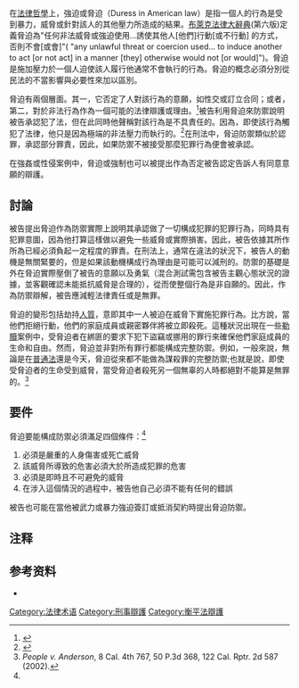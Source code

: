 {{Contract law}}
在[[法律哲學|法律哲學]]上，強迫或脅迫（Duress in American law）是指一個人的行為是受到暴力，威脅或針對該人的其他壓力所造成的結果。[[布萊克法律大辭典|布萊克法律大辭典]](第六版)定義脅迫為"任何非法威脅或強迫使用...誘使其他人[他們]行動[或不行動] 的方式，否則不會[或會]"( "any unlawful threat or coercion used... to induce another to act [or not act] in a manner [they] otherwise would not [or would]")。脅迫是施加壓力於一個人迫使該人履行他通常不會執行的行為。脅迫的概念必須分別從民法的不當影響與必要性來加以區別。

脅迫有兩個層面。其一，它否定了人對該行為的意願，如性交或訂立合同；或者，第二，對於非法行為作為一個可能的法律辯護或理由。<ref name=Gaines>{{cite book |last=Gaines |first=Larry |authorlink= |author2=Miller, LeRoy |title=Criminal Justice In Action: The Core |url=https://archive.org/details/criminaljusticei0000gain_h9o2 |year=2006 |publisher=Thomson/Wadsworth |location= |isbn=0-495-00305-0 }}</ref>被告利用脅迫來防禦說明被告承認犯了法，但在此同時他聲稱對該行為是不具責任的。因為，即使該行為觸犯了法律，他只是因為極端的非法壓力而執行的。<ref>{{Cite web |url=http://www.pi1stclass.com/glossary.htm |title=存档副本 |access-date=2014-06-06 |archive-url=https://web.archive.org/web/20140828013055/http://www.pi1stclass.com/glossary.htm |archive-date=2014-08-28 |dead-url=yes }}</ref>在刑法中，脅迫防禦類似於認罪，承認部分罪責，因此，如果防禦不被接受那麼犯罪行為便會被承認。

在強姦或性侵案例中，脅迫或強制也可以被提出作為否定被告認定告訴人有同意意願的辯護。

==討論==
被告提出脅迫作為防禦實際上說明其承認做了一切構成犯罪的犯罪行為，同時具有犯罪意圖，因為他打算這樣做以避免一些威脅或實際損害。因此，被告依據其所作所為已經必須負起一定程度的罪責。在刑法上，通常在違法的狀況下，被告人的動機是無關緊要的，但是如果該動機構成行為理由是可能可以減刑的。防禦的基礎是外在脅迫實際壓倒了被告的意願以及勇氣（混合測試需包含被告主觀心態狀況的證據，並客觀確認未能抵抗威脅是合理的），從而使整個行為是非自願的。因此，作為防禦辯解，被告應減輕法律責任或是無罪。

脅迫的變形包括劫持[[人質|人質]]，意即其中一人被迫在威脅下實施犯罪行為。比方說，當他們拒絕行動，他們的家庭成員或親密夥伴將被立即殺死。這種狀況出現在一些[[贖金|勒贖]]案例中，受脅迫者在綁匪的要求下犯下盜竊或挪用的罪行來確保他們家庭成員的生命和自由。然而，脅迫並非對所有罪行都能構成完整防禦。例如，一般來說，無論是在[[英美法系|普通法]]還是今天，脅迫從來都不能做為謀殺罪的完整防禦;也就是說，即使受脅迫者的生命受到威脅，當受脅迫者殺死另一個無辜的人時都絕對不能算是無罪的。<ref>''People v. Anderson'', 8 Cal. 4th 767, 50 P.3d 368, 122 Cal. Rptr. 2d 587 (2002).</ref>

==要件== 
脅迫要能構成防禦必須滿足四個條件：<ref name=Gaines/> 
#必須是嚴重的人身傷害或死亡威脅 
#該威脅所導致的危害必須大於所造成犯罪的危害
#必須是即時且不可避免的威脅
#在涉入這個情況的過程中，被告他自己必須不能有任何的錯誤

被告也可能在當他被武力或暴力強迫簽訂或抵消契約時提出脅迫防禦。

==注释==
{{reflist|2}}
==参考资料==
{{refbegin}}
*{{cite journal |last=Westen |first=Peter |lastauthoramp=yes |last2=Mangiafico |first2=James |title=The Criminal Defense of Duress: A Justification, Not an Excuse - And Why It Matters |year=2003 |volume=6 |issue=2 |journal=Buffalo Criminal Law Review |pages=833–950 |url=http://wings.buffalo.edu/law/bclc/bclrarticles/6/2/westen.pdf |deadurl=yes |archiveurl=https://web.archive.org/web/20111226230440/http://wings.buffalo.edu/law/bclc/bclrarticles/6/2/westen.pdf |archivedate=2011-12-26 }}
{{refend}}

[[Category:法律术语|Category:法律术语]]
[[Category:刑事辯護|Category:刑事辯護]]
[[Category:衡平法辯護|Category:衡平法辯護]]